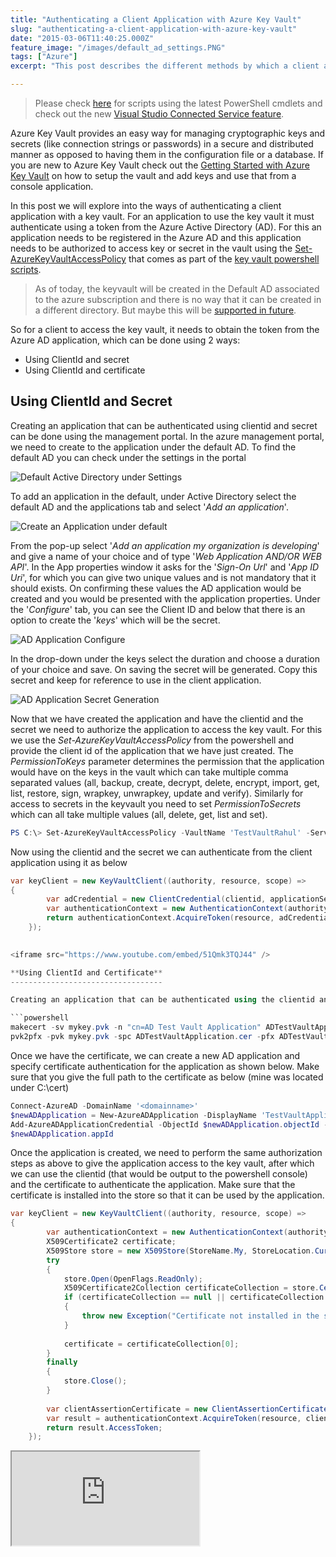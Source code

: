```yaml
---
title: "Authenticating a Client Application with Azure Key Vault"
slug: "authenticating-a-client-application-with-azure-key-vault"
date: "2015-03-06T11:40:25.000Z"
feature_image: "/images/default_ad_settings.PNG"
tags: ["Azure"]
excerpt: "This post describes the different methods by which a client application can access Azure Key Vault and use the keys for performing cryptographic activities."

---
```


> Please check [here](/posts/how-the-deprecation-of-switch-azuremode-affects-azure-key-vault/) for scripts using the latest PowerShell cmdlets and check out the new [Visual Studio Connected Service feature](/posts/azure-key-vault-as-a-connected-service-in-visual-studio-2017/).

Azure Key Vault provides an easy way for managing cryptographic keys and secrets (like connection strings or passwords) in a secure and distributed manner as opposed to having them in the configuration file or a database. If you are new to Azure Key Vault check out the [Getting Started with Azure Key Vault](/posts/getting-started-with-azure-key-vault/) on how to setup the vault and add keys and use that from a console application.

In this post we will explore into the ways of authenticating a client application with a key vault. For an application to use the key vault it must authenticate using a token from the Azure Active Directory (AD). For this an application needs to be registered in the Azure AD and this application needs to be authorized to access key or secret in the vault using the [Set-AzureKeyVaultAccessPolicy](https://msdn.microsoft.com/en-us/library/azure/dn903607.aspx) that comes as part of the [key vault powershell scripts](https://gallery.technet.microsoft.com/scriptcenter/Azure-Key-Vault-Powershell-1349b091).

> As of today, the keyvault will be created in the Default AD associated to the azure subscription and there is no way that it can be created in a different directory. But maybe this will be [supported in future](https://social.msdn.microsoft.com/Forums/azure/en-US/21d0dcaa-791c-4f96-8f9d-738b6b0076b2/create-a-new-key-vault-in-a-different-directory?forum=AzureKeyVault).

So for a client to access the key vault, it needs to obtain the token from the Azure AD application, which can be done using 2 ways:

*   Using ClientId and secret
*   Using ClientId and certificate

**Using ClientId and Secret**
-----------------------------

Creating an application that can be authenticated using clientid and secret can be done using the management portal. In the azure management portal, we need to create to the application under the default AD. To find the default AD you can check under the settings in the portal

![Default Active Directory under Settings](/images/default_ad_settings.PNG)

To add an application in the default, under Active Directory select the default AD and the applications tab and select '_Add an application_'.

![Create an Application under default](/images/default_ad.PNG)

From the pop-up select '_Add an application my organization is developing_' and give a name of your choice and of type '_Web Application AND/OR WEB API_'. In the App properties window it asks for the '_Sign-On Url_' and '_App ID Uri_', for which you can give two unique values and is not mandatory that it should exists. On confirming these values the AD application would be created and you would be presented with the application properties. Under the '_Configure_' tab, you can see the Client ID and below that there is an option to create the '_keys_' which will be the secret.

![AD Application Configure](/images/ad_application_configure.PNG)

In the drop-down under the keys select the duration and choose a duration of your choice and save. On saving the secret will be generated. Copy this secret and keep for reference to use in the client application.

![AD Application Secret Generation](/images/ad_application_keys.PNG)

Now that we have created the application and have the clientid and the secret we need to authorize the application to access the key vault. For this we use the _Set-AzureKeyVaultAccessPolicy_ from the powershell and provide the client id of the application that we have just created. The _PermissionToKeys_ parameter determines the permission that the application would have on the keys in the vault which can take multiple comma separated values (all, backup, create, decrypt, delete, encrypt, import, get, list, restore, sign, wrapkey, unwrapkey, update and verify). Similarly for access to secrets in the keyvault you need to set _PermissionToSecrets_ which can all take multiple values (all, delete, get, list and set).


```powershell
PS C:\> Set-AzureKeyVaultAccessPolicy -VaultName 'TestVaultRahul' -ServicePrincipalName '01c74fc1-4fb3-455e-8612-d5ad05a7fe2a' -PermissionsToKeys all
```

Now using the clientid and the secret we can authenticate from the client application using it as below

```csharp
var keyClient = new KeyVaultClient((authority, resource, scope) =>
{
        var adCredential = new ClientCredential(clientid, applicationSecret);
        var authenticationContext = new AuthenticationContext(authority, null);
        return authenticationContext.AcquireToken(resource, adCredential).AccessToken;
    });
    

<iframe src="https://www.youtube.com/embed/51Qmk3TQJ44" />

**Using ClientId and Certificate**
----------------------------------

Creating an application that can be authenticated using the clientid and the certificate is only possible using powershell scripts, and these are again available with the key vault powershell scripts. For this we first need to create a certificate or if your organization already has provided one use that. Since this is for demo I would be creating a test certificate as [explained here](https://msdn.microsoft.com/en-in/library/ff699202.aspx).

```powershell
makecert -sv mykey.pvk -n "cn=AD Test Vault Application" ADTestVaultApplication.cer -b 03/03/2014 -e 06/05/2016 -r
pvk2pfx -pvk mykey.pvk -spc ADTestVaultApplication.cer -pfx ADTestVaultApplication.pfx -po test
```
    

Once we have the certificate, we can create a new AD application and specify certificate authentication for the application as shown below. Make sure that you give the full path to the certificate as below (mine was located under C:\\cert)

```powershell
Connect-AzureAD -DomainName '<domainname>'
$newADApplication = New-AzureADApplication -DisplayName 'TestVaultApplication'
Add-AzureADApplicationCredential -ObjectId $newADApplication.objectId -FilePath C:\cert\ADTestVaultApplication.cer
$newADApplication.appId
```
    

Once the application is created, we need to perform the same authorization steps as above to give the application access to the key vault, after which we can use the clientid (that would be output to the powershell console) and the certificate to authenticate the application. Make sure that the certificate is installed into the store so that it can be used by the application.

```csharp
var keyClient = new KeyVaultClient((authority, resource, scope) =>
{
        var authenticationContext = new AuthenticationContext(authority, null);
        X509Certificate2 certificate;
        X509Store store = new X509Store(StoreName.My, StoreLocation.CurrentUser);
        try
        {
            store.Open(OpenFlags.ReadOnly);
            X509Certificate2Collection certificateCollection = store.Certificates.Find(X509FindType.FindByThumbprint, "E2F3EAE0A131EE0CF1FF1995A6ABA9F9462A0C03", false);
            if (certificateCollection == null || certificateCollection.Count == 0)
            {
                throw new Exception("Certificate not installed in the store");
            }
    
            certificate = certificateCollection[0];
        }
        finally
        {
            store.Close();
        }
    
        var clientAssertionCertificate = new ClientAssertionCertificate(applicationId, certificate);
        var result = authenticationContext.AcquireToken(resource, clientAssertionCertificate);
        return result.AccessToken;
    });
  ```  

<iframe src="https://www.youtube.com/embed/JbshGF4ZwGE" />

You could use either ways to authenticate an application to Azure Key Vault. Using the certificate way would be more secure as you can also password protect your certificate so that it cannot be installed without having that. If using the client secret anybody having access to the configuration would be able to access the vault. Also make sure that you give the application's only necessary permissions for accessing keys and secrets while registering the application. You could use the sample used in the [Getting Started with Azure Key Vault](/posts/getting-started-with-azure-key-vault/) [sample](https://github.com/rahulpnath/Blog/tree/master/AzureKeyVault). The code in there uses clientId and secret, you could change it with the above code to use certificate authentication.

> **_[Key Vault supports Managed Service Identity](/posts/authenticating-with-azure-key-vault-using-managed-service-identity/) which makes authenticating with it even more easier if your application is deployed in Azure. You no longer have to add any configuration related to key vault to the applications config file._**